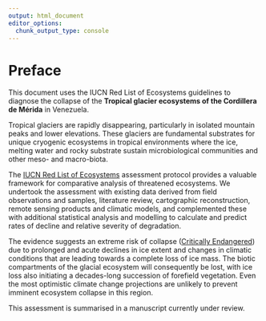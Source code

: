 ```yaml
---
output: html_document
editor_options: 
  chunk_output_type: console
---
```

# Preface {.unnumbered}

This document uses the IUCN Red List of Ecosystems guidelines to diagnose the collapse of the **Tropical glacier ecosystems of the Cordillera de Mérida** in Venezuela.

Tropical glaciers are rapidly disappearing, particularly in isolated mountain peaks and lower elevations. These glaciers are fundamental substrates for unique cryogenic ecosystems in tropical environments where the ice, melting water and rocky substrate sustain microbiological communities and other meso- and macro-biota. 

The [IUCN Red List of Ecosystems](https://iucnrle.org) assessment protocol provides a valuable framework for comparative analysis of threatened ecosystems. We undertook the assessment with existing data derived from field observations and samples, literature review, cartographic reconstruction, remote sensing products and climatic models, and complemented these with additional statistical analysis and modelling to calculate and predict rates of decline and relative severity of degradation. 

The evidence suggests an extreme risk of collapse ([Critically Endangered](https://iucnrle.org/rle-categ-and-criteria)) due to prolonged and acute declines in ice extent and changes in climatic conditions that are leading towards a complete loss of ice mass. The biotic compartments of the glacial ecosystem will consequently be lost, with ice loss also initiating a decades-long succession of forefield vegetation. Even the most optimistic climate change projections are unlikely to prevent imminent ecosystem collapse in this region. 

This assessment is summarised in a manuscript currently under review.


